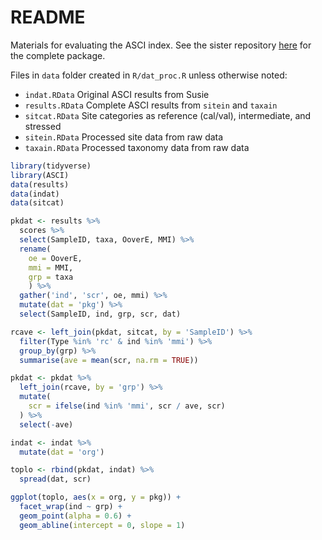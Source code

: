 # README

Materials for evaluating the ASCI index. See the sister repository [here](https://github.com/SCCWRP/ASCI) for the complete package.

Files in `data` folder created in `R/dat_proc.R` unless otherwise noted:

* `indat.RData` Original ASCI results from Susie
* `results.RData` Complete ASCI results from `sitein` and `taxain`
* `sitcat.RData` Site categories as reference (cal/val), intermediate, and stressed
* `sitein.RData` Processed site data from raw data
* `taxain.RData` Processed taxonomy data from raw data

```r
library(tidyverse)
library(ASCI)
data(results)
data(indat)
data(sitcat)

pkdat <- results %>% 
  scores %>% 
  select(SampleID, taxa, OoverE, MMI) %>% 
  rename(
    oe = OoverE, 
    mmi = MMI,
    grp = taxa
    ) %>% 
  gather('ind', 'scr', oe, mmi) %>% 
  mutate(dat = 'pkg') %>% 
  select(SampleID, ind, grp, scr, dat)

rcave <- left_join(pkdat, sitcat, by = 'SampleID') %>% 
  filter(Type %in% 'rc' & ind %in% 'mmi') %>% 
  group_by(grp) %>% 
  summarise(ave = mean(scr, na.rm = TRUE))

pkdat <- pkdat %>% 
  left_join(rcave, by = 'grp') %>% 
  mutate(
    scr = ifelse(ind %in% 'mmi', scr / ave, scr)
  ) %>% 
  select(-ave)

indat <- indat %>% 
  mutate(dat = 'org')

toplo <- rbind(pkdat, indat) %>% 
  spread(dat, scr)

ggplot(toplo, aes(x = org, y = pkg)) +
  facet_wrap(ind ~ grp) +
  geom_point(alpha = 0.6) + 
  geom_abline(intercept = 0, slope = 1)
```

